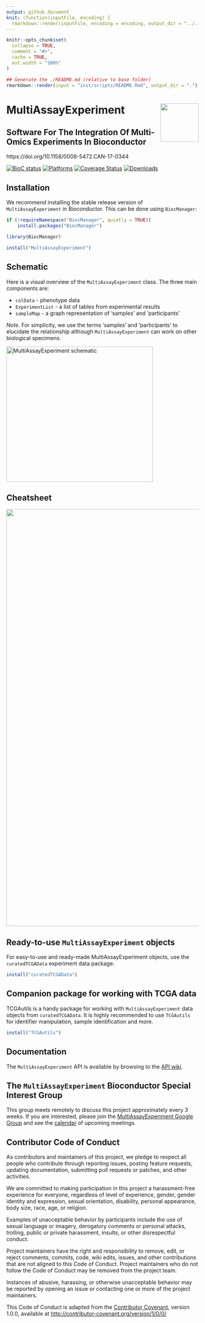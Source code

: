 ```yaml
---
output: github_document
knit: (function(inputFile, encoding) {
  rmarkdown::render(inputFile, encoding = encoding, output_dir = "../../") })
---
```


```r
knitr::opts_chunk$set(
  collapse = TRUE,
  comment = "#>",
  cache = TRUE,
  out.width = "100%"
)
```

```r
## Generate the ./README.md (relative to base folder)
rmarkdown::render(input = "inst/scripts/README.Rmd", output_dir = ".")
```


# MultiAssayExperiment <a href='https://waldronlab.io/MultiAssayExperiment'><img src='https://raw.githubusercontent.com/Bioconductor/BiocStickers/master/MultiAssayExperiment/MultiAssayExperiment.png' align="right" height="100" /></a>

## Software For The Integration Of Multi-Omics Experiments In Bioconductor

https://doi.org/10.1158/0008-5472.CAN-17-0344

[![BioC status](http://www.bioconductor.org/shields/build/release/bioc/MultiAssayExperiment.svg)](https://bioconductor.org/checkResults/release/bioc-LATEST/MultiAssayExperiment)
[![Platforms](http://www.bioconductor.org/shields/availability/release/MultiAssayExperiment.svg)](https://www.bioconductor.org/packages/release/bioc/html/MultiAssayExperiment.html#archives)
[![Coverage Status](https://codecov.io/github/waldronlab/MultiAssayExperiment/coverage.svg?branch=devel)](https://codecov.io/github/waldronlab/MultiAssayExperiment?branch=devel)
[![Downloads](http://www.bioconductor.org/shields/downloads/release/MultiAssayExperiment.svg)](https://bioconductor.org/packages/stats/bioc/MultiAssayExperiment)

## Installation

We recommend installing the stable release version of `MultiAssayExperiment` in
Bioconductor. This can be done using `BiocManager`:

```r
if (!requireNamespace("BiocManager", quietly = TRUE))
    install.packages("BiocManager")

library(BiocManager)

install("MultiAssayExperiment")
```

## Schematic

Here is a visual overview of the `MultiAssayExperiment` class.
The three main components are:

* `colData` - phenotype data
* `ExperimentList` - a list of tables from experimental results
* `sampleMap` - a graph representation of 'samples' and 'participants'

_Note_. For simplicity, we use the terms 'samples' and 'participants' to
elucidate the relationship although `MultiAssayExperiment` can work on other
biological specimens.

<img src="https://raw.githubusercontent.com/waldronlab/MultiAssayExperiment/devel/vignettes/MultiAssayExperiment.png" alt="MultiAssayExperiment schematic" width="384" height = "354"/>

## Cheatsheet

<a href="https://github.com/waldronlab/cheatsheets/blob/main/MultiAssayExperiment_QuickRef.pdf"><img src="https://raw.githubusercontent.com/waldronlab/cheatsheets/main/pngs/MultiAssayExperiment_QuickRef.png" width="989" height="1091"/></a>

## Ready-to-use `MultiAssayExperiment` objects

For easy-to-use and ready-made MultiAssayExperiment objects, use the
`curatedTCGAData` experiment data package.

```r
install("curatedTCGAData")
```

## Companion package for working with TCGA data

TCGAutils is a handy package for working with `MultiAssayExperiment` data
objects from `curatedTCGAData`. It is highly recommended to use `TCGAutils` for
identifier manipulation, sample identification and more.

```r
install("TCGAutils")
```

## Documentation

The `MultiAssayExperiment` API is available by browsing to the
[API wiki](https://github.com/waldronlab/MultiAssayExperiment/wiki/MultiAssayExperiment-API).

## The `MultiAssayExperiment` Bioconductor Special Interest Group

This group meets remotely to discuss this project approximately every 3 weeks.
If you are interested, please join the
[MultiAssayExperiment Google Group](https://groups.google.com/forum/#!forum/biocmultiassay)
and see the
[calendar](https://www.google.com/calendar/embed?src=9ar0qc8mpkv6b9intgmdcdf0ss%40group.calendar.google.com&ctz=America/New_York)
of upcoming meetings.

## Contributor Code of Conduct

As contributors and maintainers of this project, we pledge to respect
all people who contribute through reporting issues, posting feature
requests, updating documentation, submitting pull requests or patches,
and other activities.

We are committed to making participation in this project a
harassment-free experience for everyone, regardless of level of
experience, gender, gender identity and expression, sexual
orientation, disability, personal appearance, body size, race, age, or
religion.

Examples of unacceptable behavior by participants include the use of
sexual language or imagery, derogatory comments or personal attacks,
trolling, public or private harassment, insults, or other
disrespectful conduct.

Project maintainers have the right and responsibility to remove, edit,
or reject comments, commits, code, wiki edits, issues, and other
contributions that are not aligned to this Code of Conduct. Project
maintainers who do not follow the Code of Conduct may be removed from
the project team.

Instances of abusive, harassing, or otherwise unacceptable behavior
may be reported by opening an issue or contacting one or more of the
project maintainers.

This Code of Conduct is adapted from the [Contributor
Covenant](http://contributor-covenant.org), version 1.0.0, available
at
[http://contributor-covenant.org/version/1/0/0/](http://contributor-covenant.org/version/1/0/0/)
